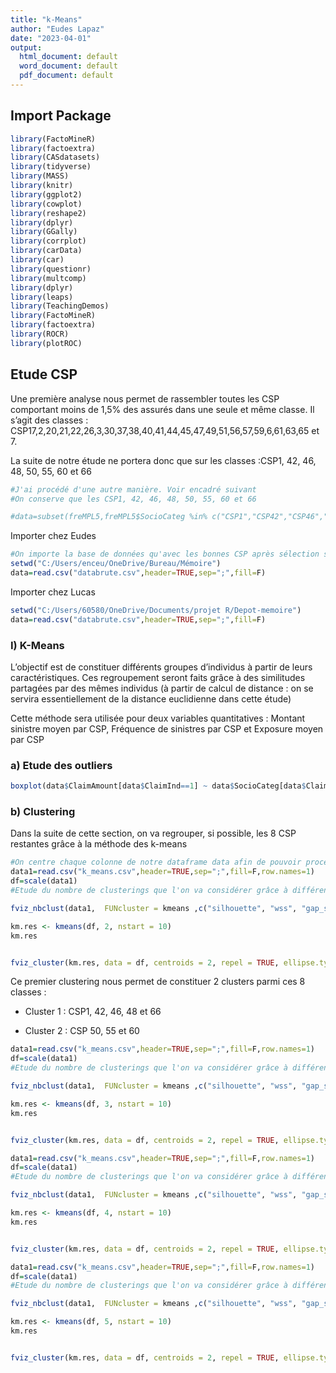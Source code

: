 ```yaml
---
title: "k-Means"
author: "Eudes Lapaz"
date: "2023-04-01"
output:
  html_document: default
  word_document: default
  pdf_document: default
---
```


## Import Package

```r
library(FactoMineR)
library(factoextra)
library(CASdatasets)
library(tidyverse)
library(MASS)
library(knitr)
library(ggplot2)
library(cowplot)
library(reshape2)
library(dplyr)
library(GGally)
library(corrplot)
library(carData) 
library(car)
library(questionr)
library(multcomp)
library(dplyr)
library(leaps)
library(TeachingDemos)
library(FactoMineR)
library(factoextra)
library(ROCR)
library(plotROC)
```

## Etude CSP

Une première analyse nous permet de rassembler toutes les CSP comportant moins de 1,5% des assurés dans une seule et même classe. Il s'agit des classes : CSP17,2,20,21,22,26,3,30,37,38,40,41,44,45,47,49,51,56,57,59,6,61,63,65 et 7.

La suite de notre étude ne portera donc que sur les classes :CSP1, 42, 46, 48, 50, 55, 60 et 66

```r
#J'ai procédé d'une autre manière. Voir encadré suivant
#On conserve que les CSP1, 42, 46, 48, 50, 55, 60 et 66

#data=subset(freMPL5,freMPL5$SocioCateg %in% c("CSP1","CSP42","CSP46","CSP48","CSP50","CSP55","CSP60","CSP66"))

```

Importer chez Eudes

```r
#On importe la base de données qu'avec les bonnes CSP après sélection sur Excel
setwd("C:/Users/enceu/OneDrive/Bureau/Mémoire")
data=read.csv("databrute.csv",header=TRUE,sep=";",fill=F)
```

Importer chez Lucas

```r
setwd("C:/Users/60580/OneDrive/Documents/projet R/Depot-memoire")
data=read.csv("databrute.csv",header=TRUE,sep=";",fill=F)
```

### I) K-Means

L'objectif est de constituer différents groupes d'individus à partir de leurs caractéristiques. Ces regroupement seront faits grâce à des similitudes partagées par des mêmes individus (à partir de calcul de distance : on se servira essentiellement de la distance euclidienne dans cette étude)

Cette méthode sera utilisée pour deux variables quantitatives : Montant sinistre moyen par CSP, Fréquence de sinistres par CSP et Exposure moyen par CSP

### a) Etude des outliers

```r
boxplot(data$ClaimAmount[data$ClaimInd==1] ~ data$SocioCateg[data$ClaimInd==1], ylim=c(0,15000))
```

### b) Clustering

Dans la suite de cette section, on va regrouper, si possible, les 8 CSP restantes grâce à la méthode des k-means

```r
#On centre chaque colonne de notre dataframe data afin de pouvoir procéder aux k-means 
data1=read.csv("k_means.csv",header=TRUE,sep=";",fill=F,row.names=1)
df=scale(data1)
#Etude du nombre de clusterings que l'on va considérer grâce à différents critères

fviz_nbclust(data1,  FUNcluster = kmeans ,c("silhouette", "wss", "gap_stat"),k.max=7)

km.res <- kmeans(df, 2, nstart = 10)
km.res


fviz_cluster(km.res, data = df, centroids = 2, repel = TRUE, ellipse.type = "norm")
```

Ce premier clustering nous permet de constituer 2 clusters parmi ces 8 classes :

-   Cluster 1 : CSP1, 42, 46, 48 et 66

-   Cluster 2 : CSP 50, 55 et 60

```r
data1=read.csv("k_means.csv",header=TRUE,sep=";",fill=F,row.names=1)
df=scale(data1)
#Etude du nombre de clusterings que l'on va considérer grâce à différents critères

fviz_nbclust(data1,  FUNcluster = kmeans ,c("silhouette", "wss", "gap_stat"),k.max=7)

km.res <- kmeans(df, 3, nstart = 10)
km.res


fviz_cluster(km.res, data = df, centroids = 2, repel = TRUE, ellipse.type = "norm")
```

```r
data1=read.csv("k_means.csv",header=TRUE,sep=";",fill=F,row.names=1)
df=scale(data1)
#Etude du nombre de clusterings que l'on va considérer grâce à différents critères

fviz_nbclust(data1,  FUNcluster = kmeans ,c("silhouette", "wss", "gap_stat"),k.max=7)

km.res <- kmeans(df, 4, nstart = 10)
km.res


fviz_cluster(km.res, data = df, centroids = 2, repel = TRUE, ellipse.type = "norm")
```

```r
data1=read.csv("k_means.csv",header=TRUE,sep=";",fill=F,row.names=1)
df=scale(data1)
#Etude du nombre de clusterings que l'on va considérer grâce à différents critères

fviz_nbclust(data1,  FUNcluster = kmeans ,c("silhouette", "wss", "gap_stat"),k.max=7)

km.res <- kmeans(df, 5, nstart = 10)
km.res


fviz_cluster(km.res, data = df, centroids = 2, repel = TRUE, ellipse.type = "norm")
```
